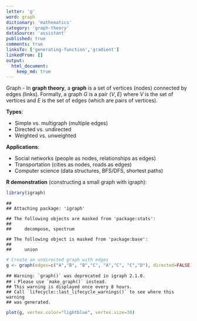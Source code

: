 ```yaml
---
letter: 'g'
word: graph
dictionary: 'mathematics'
category: 'graph-theory'
dataSource: 'assistant'
published: true
comments: true
linksTo: ['generating-function','gradient']
linkedFrom: []
output:
  html_document:
    keep_md: true
---
```




<a id="graph">Graph</a> - In **graph theory**, a **graph** is a set of vertices (nodes) connected by edges (links). Formally, a graph $G$ is a pair $(V, E)$ where $V$ is the set of vertices and $E$ is the set of edges (which are pairs of vertices).

**Types**:
- Simple vs. multigraph (multiple edges)
- Directed vs. undirected
- Weighted vs. unweighted

**Applications**:
- Social networks (people as nodes, relationships as edges)
- Transportation (cities as nodes, roads as edges)
- Computer science (data structures, BFS/DFS, shortest paths)

**R demonstration** (constructing a small graph with igraph):


``` r
library(igraph)
```

```
## 
## Attaching package: 'igraph'
```

```
## The following objects are masked from 'package:stats':
## 
##     decompose, spectrum
```

```
## The following object is masked from 'package:base':
## 
##     union
```

``` r
# Create an undirected graph with edges
g <- graph(edges=c("A","B", "B","C", "A","C", "C","D"), directed=FALSE)
```

```
## Warning: `graph()` was deprecated in igraph 2.1.0.
## ℹ Please use `make_graph()` instead.
## This warning is displayed once every 8 hours.
## Call `lifecycle::last_lifecycle_warnings()` to see where this warning
## was generated.
```

``` r
plot(g, vertex.color="lightblue", vertex.size=30)
```

<Figure src="/dictionaries/mathematics/mathematics_graph-theory_g_graph_files/unnamed-chunk-1-1.png">
	
</Figure>

